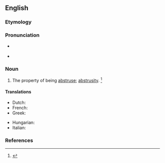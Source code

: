 ==English==

===Etymology===
{{suffix|en|abstruse|ness}}

===Pronunciation===
* {{a|RP}} {{IPA|en|/əbˈstɹuːs.nəs/}}
* {{a|US}} {{IPA|en|/æbˈstɹus.nəs/|/əbˈstɹus.nəs/}}

===Noun===
{{en-noun|~}}

# The property of being [[abstruse]]; [[abstrusity]]. {{defdate|First attested in the mid 17<sup>th</sup> century.}}<ref name=SOED>{{R:SOED5|page=10}}</ref>

====Translations====
{{trans-top|the property of being abstruse}}
* Dutch: {{t|nl|traag van begrip}}
* French: {{t|fr|dur de comprenure}}
* Greek: {{t+|el|ασάφεια|f}}
{{trans-mid}}
* Hungarian: {{t+|hu|homályosság}}
* Italian: {{t|it|astruseria|f}}
{{trans-bottom}}

===References===
<references/>